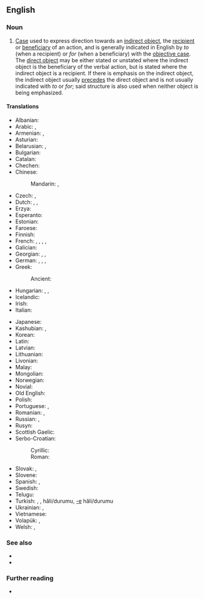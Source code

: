 {{also|dative-case}}
==English==

===Noun===
{{examples|
: ''They gave gifts '''to the sailors'''. ''
: ''They give water '''to the plants'''.''
: ''They gave '''the sailors''' gifts.''
: ''They give '''the plants''' water.''
: ''Jimmy has said'' prayers '''for a pony''' ''for several years, now.''
: ''Jimmy has prayed '''for a pony''' for several years, now.''
}}
{{en-noun}}

# {{lb|en|grammar}} [[case|Case]] used to express direction towards an [[indirect object]], the [[recipient]] or [[beneficiary]] of an action, and is generally indicated in English by ''to'' (when a recipient) or ''for'' (when a beneficiary) with the [[objective case]]. The [[direct object]] may be either stated or unstated where the indirect object is the beneficiary of the verbal action, but is stated where the indirect object is a recipient. If there is emphasis on the indirect object, the indirect object usually [[precede|precedes]] the direct object and is not usually indicated with ''to'' or ''for''; said structure is also used when neither object is being emphasized.

====Translations====
{{trans-top|case used to express direction towards an indirect object}}
* Albanian: {{t+|sq|dhanore|f}}
* Arabic: {{t|ar|حَالَة الْمَفْعُول لَهُ|f}}, {{t|ar|حَالَة مِنْ حَالَات النُّصْب|f}}
* Armenian: {{t+|hy|տրական հոլով}}, {{t+|hy|տրական}}
* Asturian: {{t|ast|dativu|m}}
* Belarusian: {{t|be|дава́льны склон|m}}, {{t|be|дава́льны|m}}
* Bulgarian: {{t|bg|да́телен паде́ж|m}}
* Catalan: {{t+|ca|datiu|m}}
* Chechen: {{t|ce|лург дожар}}
* Chinese:
*: Mandarin: {{t+|cmn|與格}}, {{t+|cmn|与格|tr=yǔgé}}
* Czech: {{t+|cs|dativ|m}}, {{t|cs|třetí pád|m}}
* Dutch: {{t+|nl|datief|m}}, {{t+|nl|derde naamval|m}}, {{t+|nl|dativus|m}}
* Erzya: {{t|myv|максыця}}
* Esperanto: {{t+|eo|dativo}}
* Estonian: {{t+|et|daativ}}
* Faroese: {{t+|fo|hvørjumfall|n}}
* Finnish: {{t+|fi|datiivi}}
* French: {{t+|fr|datif|m}}, {{t+|fr|complément d'objet indirect|m}}, {{t|fr|C.O.I.|m}}, {{qualifier|incompatible numbering traditions}} {{t|fr|troisième déclinaison}}, {{t|fr|quatrième déclinaison}}
* Galician: {{t|gl|caso dativo|m}}
* Georgian: {{t+|ka|მიცემითი ბრუნვა}}, {{t+|ka|მიცემითი}}, {{t|ka|დატივი}} {{qualifier|rare, linguistics}}
* German: {{t+|de|Dativ|m}}, {{t+|de|Wemfall|m}}, {{t|de|dritter Fall|m}}, {{t+|de|Wem-Fall|m}}
* Greek: {{t|el|δοτική πτώση|f}}
*: Ancient: {{t|grc|δοτική|f}}
* Hungarian: {{t+|hu|részes eset}}, {{t|hu|részeshatározó eset}}, {{t+|hu|dativus}}
* Icelandic: {{t+|is|þágufall|n}}
* Irish: {{t+|ga|tabharthach|m}}
* Italian: {{t|it|caso dativo|m}}
{{trans-mid}}
* Japanese: {{t+|ja|与格|tr=[[よかく]], [[yokaku]]}}
* Kashubian: {{t+|csb|datiw|m}}, {{t+|csb|dôwôcz|m}}
* Korean: {{t+|ko|여격}}
* Latin: {{t|la|([[casus]]) [[dativus]]|m}}
* Latvian: {{t+|lv|datīvs|m}}
* Lithuanian: {{t+|lt|naudininkas|m}}
* Livonian: {{t|liv|datīv}}
* Malay: {{t|ms|kes kasus ketiga}}
* Mongolian: {{t|mn|өгөх оршихын тийн ялгал|sc=Cyrl}}
* Norwegian: {{t+|no|dativ|m}}
* Novial: {{t|nov|dative}}
* Old English: {{t|ang|forġiefendlīċ fiell}}
* Polish: {{t+|pl|celownik|m-in}}
* Portuguese: {{t|pt|caso dativo|m}}, {{t+|pt|dativo|m}}
* Romanian: {{t|ro|caz dativ|n}}, {{t+|ro|dativ|n}}
* Russian: {{t+|ru|да́тельный паде́ж|m}}, {{t+|ru|да́тельный|m}}
* Rusyn: {{t|rue|датів|m}}
* Scottish Gaelic: {{t|gd|tuiseal tabhartach|m}}
* Serbo-Croatian:
*: Cyrillic: {{t|sh|датив|m}}
*: Roman: {{t+|sh|dativ|m}}
* Slovak: {{t|sk|tretí pád|m}}, {{t+|sk|datív|m}}
* Slovene: {{t+|sl|dajalnik|m}}
* Spanish: {{t|es|caso dativo|m}}, {{t+|es|dativo|m}}
* Swedish: {{t+|sv|dativ}}
* Telugu: {{t|te|చతుర్థీ విభక్తి}}
* Turkish: {{t+|tr|-e hâli}}, {{t+|tr|datif}}, {{t+|tr|yönelme}} hâli/durumu, [[-e]] hâli/durumu
* Ukrainian: {{t|uk|дава́льний відмі́нок|m}}, {{t+|uk|дава́льний|m}}
* Vietnamese: {{t|vi|tặng cách}}
* Volapük: {{t|vo|kimefal}}, {{t+|vo|datif}}
* Welsh: {{t|cy|dadiol|m}}, {{t+|cy|derbyniol|m}}
{{trans-bottom}}

===See also===
* {{l|en|accusative case}}
* {{l|en|Thesaurus:grammatical case}}

===Further reading===
* {{pedia}}